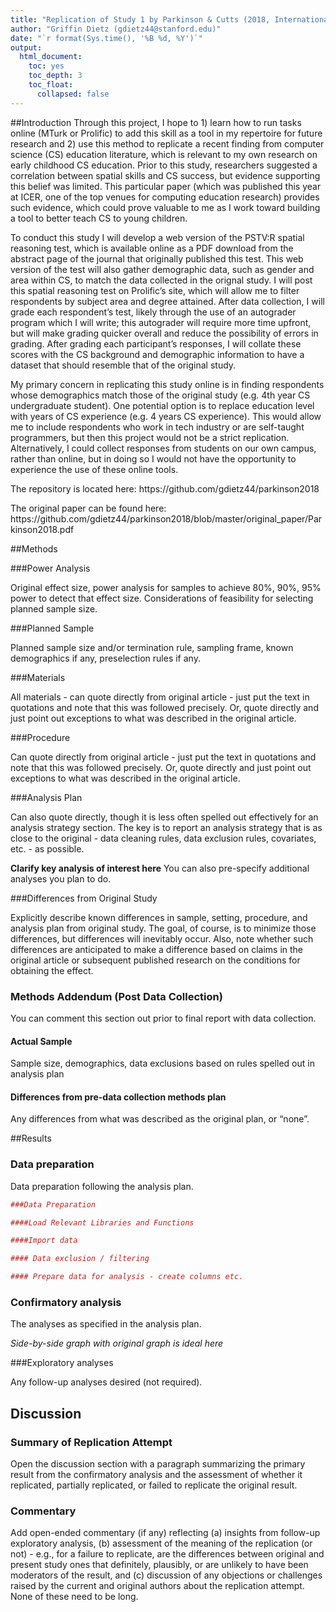 ```yaml
---
title: "Replication of Study 1 by Parkinson & Cutts (2018, International Computing Education Research Conference)"
author: "Griffin Dietz (gdietz44@stanford.edu)"
date: "`r format(Sys.time(), '%B %d, %Y')`"
output:
  html_document:
    toc: yes
    toc_depth: 3
    toc_float:
      collapsed: false
---
```


<!-- Replication reports should all use this template to standardize reporting across projects.  These reports will be public supplementary materials that accompany the summary report(s) of the aggregate results. -->

##Introduction
Through this project, I hope to 1) learn how to run tasks online (MTurk or Prolific) to add this skill as a tool in my repertoire for future research and 2) use this method to replicate a recent finding from computer science (CS) education literature, which is relevant to my own research on early childhood CS education. Prior to this study, researchers suggested a correlation between spatial skills and CS success, but evidence supporting this belief was limited. This particular paper (which was published this year at ICER, one of the top venues for computing education research) provides such evidence, which could prove valuable to me as I work toward building a tool to better teach CS to young children.

To conduct this study I will develop a web version of the PSTV:R spatial reasoning test, which is available online as a PDF download from the abstract page of the journal that originally published this test. This web version of the test will also gather demographic data, such as gender and area within CS, to match the data collected in the orignal study. I will post this spatial reasoning test on Prolific's site, which will allow me to filter respondents by subject area and degree attained. After data collection, I will grade each respondent's test, likely through the use of an autograder program which I will write; this autograder will require more time upfront, but will make grading quicker overall and reduce the possibility of errors in grading. After grading each participant's responses, I will collate these scores with the CS background and demographic information to have a dataset that should resemble that of the original study.

My primary concern in replicating this study online is in finding respondents whose demographics match those of the original study (e.g. 4th year CS undergraduate student). One potential option is to replace education level with years of CS experience (e.g. 4 years CS experience). This would allow me to include respondents who work in tech industry or are self-taught programmers, but then this project would not be a strict replication. Alternatively, I could collect responses from students on our own campus, rather than online, but in doing so I would not have the opportunity to experience the use of these online tools.

The repository is located here: https://github.com/gdietz44/parkinson2018

The original paper can be found here: https://github.com/gdietz44/parkinson2018/blob/master/original_paper/Parkinson2018.pdf

##Methods

###Power Analysis

Original effect size, power analysis for samples to achieve 80%, 90%, 95% power to detect that effect size.  Considerations of feasibility for selecting planned sample size.

###Planned Sample

Planned sample size and/or termination rule, sampling frame, known demographics if any, preselection rules if any.

###Materials

All materials - can quote directly from original article - just put the text in quotations and note that this was followed precisely.  Or, quote directly and just point out exceptions to what was described in the original article.

###Procedure	

Can quote directly from original article - just put the text in quotations and note that this was followed precisely.  Or, quote directly and just point out exceptions to what was described in the original article.

###Analysis Plan

Can also quote directly, though it is less often spelled out effectively for an analysis strategy section.  The key is to report an analysis strategy that is as close to the original - data cleaning rules, data exclusion rules, covariates, etc. - as possible.  

**Clarify key analysis of interest here**  You can also pre-specify additional analyses you plan to do.

###Differences from Original Study

Explicitly describe known differences in sample, setting, procedure, and analysis plan from original study.  The goal, of course, is to minimize those differences, but differences will inevitably occur.  Also, note whether such differences are anticipated to make a difference based on claims in the original article or subsequent published research on the conditions for obtaining the effect.

### Methods Addendum (Post Data Collection)

You can comment this section out prior to final report with data collection.

#### Actual Sample
  Sample size, demographics, data exclusions based on rules spelled out in analysis plan

#### Differences from pre-data collection methods plan
  Any differences from what was described as the original plan, or “none”.


##Results


### Data preparation

Data preparation following the analysis plan.
	
```r
###Data Preparation

####Load Relevant Libraries and Functions

####Import data

#### Data exclusion / filtering

#### Prepare data for analysis - create columns etc.
```

### Confirmatory analysis

The analyses as specified in the analysis plan.  

*Side-by-side graph with original graph is ideal here*

###Exploratory analyses

Any follow-up analyses desired (not required).  

## Discussion

### Summary of Replication Attempt

Open the discussion section with a paragraph summarizing the primary result from the confirmatory analysis and the assessment of whether it replicated, partially replicated, or failed to replicate the original result.  

### Commentary

Add open-ended commentary (if any) reflecting (a) insights from follow-up exploratory analysis, (b) assessment of the meaning of the replication (or not) - e.g., for a failure to replicate, are the differences between original and present study ones that definitely, plausibly, or are unlikely to have been moderators of the result, and (c) discussion of any objections or challenges raised by the current and original authors about the replication attempt.  None of these need to be long.
